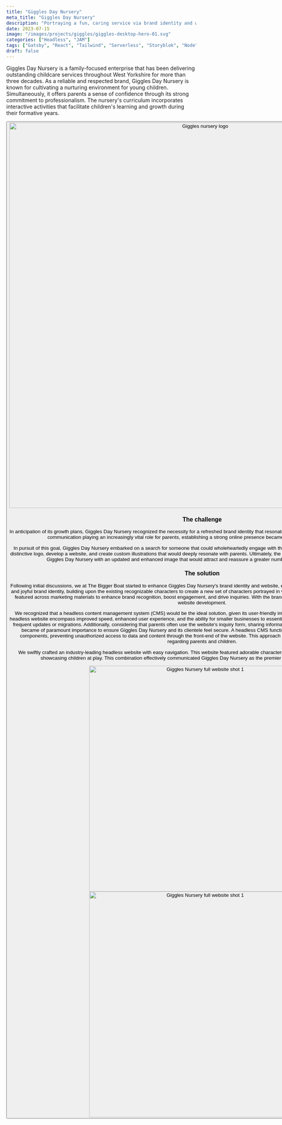 ```yaml
---
title: "Giggles Day Nursery"
meta_title: "Giggles Day Nursery"
description: "Portraying a fun, caring service via brand identity and website."
date: 2023-07-15
image: "/images/projects/giggles/giggles-desktop-hero-01.svg"
categories: ["Headless", "JAM"]
tags: ["Gatsby", "React", "Tailwind", "Serverless", "Storyblok", "Node"]
draft: false
---
```


<AtTbb/>

Giggles Day Nursery is a family-focused enterprise that has been delivering outstanding childcare services throughout West Yorkshire for more than three decades. As a reliable and respected brand, Giggles Day Nursery is known for cultivating a nurturing environment for young children. Simultaneously, it offers parents a sense of confidence through its strong commitment to professionalism. The nursery's curriculum incorporates interactive activities that facilitate children's learning and growth during their formative years.

<Button label="Visit the website" link="https://www.gigglesnurseries.com/" style="solid" target="_blank"/>

<img src="/images/projects/giggles/giggles-logo.svg" alt="Giggles nursery logo" width="1024" loading="lazy"/>

### The challenge

In anticipation of its growth plans, Giggles Day Nursery recognized the necessity for a refreshed brand identity that resonates with its child-centric yet professional ethos. With communication playing an increasingly vital role for parents, establishing a strong online presence became a central objective for the brand.

In pursuit of this goal, Giggles Day Nursery embarked on a search for someone that could wholeheartedly engage with the brand and its industry. The aim was to design a distinctive logo, develop a website, and create custom illustrations that would deeply resonate with parents. Ultimately, the overarching objective of the project was to present Giggles Day Nursery with an updated and enhanced image that would attract and reassure a greater number of customers than ever before.

### The solution

Following initial discussions, we at The Bigger Boat started to enhance Giggles Day Nursery's brand identity and website, elevating its overall image. We developed a vibrant and joyful brand identity, building upon the existing recognizable characters to create a new set of characters portrayed in various poses. These characters were prominently featured across marketing materials to enhance brand recognition, boost engagement, and drive inquiries. With the brand identity established, we shifted our focus to the website development.

We recognized that a headless content management system (CMS) would be the ideal solution, given its user-friendly interface and intuitive design. The advantages of a headless website encompass improved speed, enhanced user experience, and the ability for smaller businesses to essentially future-proof their websites without the need for frequent updates or migrations. Additionally, considering that parents often use the website's inquiry form, sharing information about themselves and their children, security became of paramount importance to ensure Giggles Day Nursery and its clientele feel secure. A headless CMS functions by separating the front-end and back-end components, preventing unauthorized access to data and content through the front-end of the website. This approach ensures the protection of sensitive information regarding parents and children.

We swiftly crafted an industry-leading headless website with easy navigation. This website featured adorable characters, informative resources, and interactive videos showcasing children at play. This combination effectively communicated Giggles Day Nursery as the premier childcare provider in the Leeds area.

<div class="content-images-grid-2">
    <img src="/images/projects/giggles/giggles-case-study-website-home.avif" alt="Giggles Nursery full website shot 1" width="600" loading="lazy"/>
    <img src="/images/projects/giggles/giggles-case-study-website-locations.avif" alt="Giggles Nursery full website shot 1" width="600" loading="lazy"/>
</div>